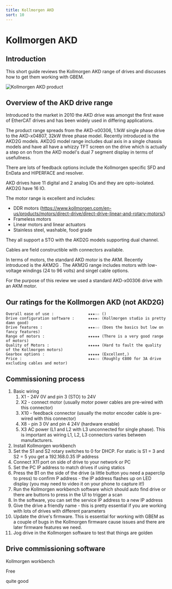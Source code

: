```yaml
---
title: Kollmorgen AKD
sort: 10
---
```



# Kollmorgen AKD

## Introduction

This short guide reviews the Kollmorgen AKD range of drives and discusses how to get them working with GBEM.







<Image meta={kollmorgen_akd_product_shot.png} alt="Kollmorgen AKD product"  />


## Overview of the AKD drive range

Introduced to the market in 2010 the AKD drive was amongst the first wave of EtherCAT drives and has been widely used in differing applications.

The product range spreads from the AKD-x00306, 1.1kW single phase drive to the AKD-x04807, 32kW three phase model. Recently introduced is the AKD2G  models. AKD2G model range includes dual axis in a single chassis models and have all have a whizzy TFT screen on the drive which is actually a step on on from the AKD model's dual 7 segment display in terms of usefullness.

There are lots of feedback options include the Kollmorgen specific SFD and EnData and HIPERFACE and resolver.

AKD drives have 11 digital and 2 analog IOs and they are opto-isolated. AKD2G have 16 IO. 

The motor range is excellent and includes:

* DDR motors (https://www.kollmorgen.com/en-us/products/motors/direct-drive/direct-drive-linear-and-rotary-motors/) 
* Frameless motors
* Linear motors and linear actuators
* Stainless steel, washable, food grade

They all support a STO with the AKD2G models supporting dual channel.

Cables are field constructible with connectors available.

In terms of motors, the standard AKD motor is the AKM. Recently introduced is the AKM2G . The AKM2G range includes motors with low-voltage windings (24 to 96 volts) and singel cable options.

For the purpose of this review we used a standard AKD-x00306 drive with an AKM motor.

## Our ratings for the Kollmorgen AKD (not AKD2G)

````shell
Overall ease of use :				★★★☆☆ ()
Drive configuration software :		★★★★☆ (Kollmorgen studio is pretty damn good)
Drive features :					★★★☆☆ (Does the basics but low on fancy features)
Range of motors :					★★★★★ (There is a very good range of motors)	
Quality of Motors :					★★★★★ (Hard to fault the quality of the Kollmorgen motors)
Gearbox options :					★★★★★ (Excellent,)
Price :								★★★☆☆ (Roughly €800 for 3A drive excluding cables and motor)
````



## Commissioning process

1. Basic wiring
   1. X1 - 24V 0V and pin 3 (STO) to 24V
   2. X2 - connect motor (usually motor power cables are pre-wired with this connector)
   3. X10 - feedback connector (usually the motor encoder cable is pre-wired with this connector)
   4. X8 - pin 3 0V and pin 4 24V (hardware enable)
   5. X3 AC power (L1 and L2 with L3 unconnected for single phase). This is important as wiring L1, L2, L3 connectors varies between manufacturers. 
2. Install Kollmorgen workbench
3. Set the S1 and S2 rotary switches to 0 for DHCP. For static is S1 = 3 and S2 = 5 you get a 192.168.0.35 IP address
4. Connect X11 port on side of drive to your network or PC
5. Set the PC IP address to match drives if using statics
6. Press the B1 on the side of the drive (a little button you need a paperclip to press) to confirm P address - the IP address flashes up on LED display (you may need to video it on your phone to capture it!)
7. Run the Kollmorgen workbench software which should auto find drive or there are buttons to press in the UI to trigger a scan
8. In the software, you can set the service IP address to a new IP address
9. Give the drive a friendly name - this is pretty essential if you are working with lots of drives with different parameters 
10. Update the drive's firmware. This is essential for working with GBEM as a couple of bugs in the Kollmorgen firmware cause issues and there are later firmware features we need.
11. Jog drive in the Kollmorgen software to test that things are golden

## Drive commissioning software

Kollmorgen workbench

Free

quite good





